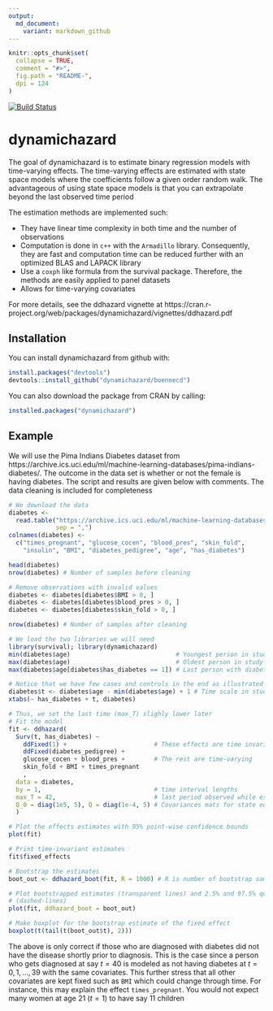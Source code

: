 ```yaml
---
output:
  md_document:
    variant: markdown_github
---
```


```r
knitr::opts_chunk$set(
  collapse = TRUE,
  comment = "#>",
  fig.path = "README-",
  dpi = 124
)
```

[![Build Status](https://travis-ci.org/boennecd/dynamichazard.svg?branch=master,osx)](https://travis-ci.org/boennecd/dynamichazard)

# dynamichazard

The goal of dynamichazard is to estimate binary regression models with time-varying effects. The time-varying effects are estimated with state space models where the coefficients follow a given order random walk. The advantageous of using state space models is that you can extrapolate beyond the last observed time period  

The estimation methods are implemented such: 

* They have linear time complexity in both time and the number of observations
* Computation is done in `c++` with the `Armadillo` library. Consequently, they are fast and computation time can be reduced further with an optimized BLAS and LAPACK library
* Use a `coxph` like formula from the survival package. Therefore, the methods are easily applied to panel datasets
* Allows for time-varying covariates

For more details, see the ddhazard vignette at https://cran.r-project.org/web/packages/dynamichazard/vignettes/ddhazard.pdf

## Installation

You can install dynamichazard from github with:

```R
install.packages("devtools")
devtools::install_github("dynamichazard/boennecd")
```

You can also download the package from CRAN by calling:

```R
installed.packages("dynamichazard")
```

## Example

We will use the Pima Indians Diabetes dataset from https://archive.ics.uci.edu/ml/machine-learning-databases/pima-indians-diabetes/. The outcome in the data set is whether or not the female is having diabetes. The script and results are given below with comments. The data cleaning is included for completeness

```r
# We download the data
diabetes <-
  read.table("https://archive.ics.uci.edu/ml/machine-learning-databases/pima-indians-diabetes/pima-indians-diabetes.data",
             sep = ",")
colnames(diabetes) <-
  c("times_pregnant", "glucose_cocen", "blood_pres", "skin_fold",
    "insulin", "BMI", "diabetes_pedigree", "age", "has_diabetes")

head(diabetes)
nrow(diabetes) # Number of samples before cleaning

# Remove observations with invalid values
diabetes <- diabetes[diabetes$BMI > 0, ]
diabetes <- diabetes[diabetes$blood_pres > 0, ]
diabetes <- diabetes[diabetes$skin_fold > 0, ]

nrow(diabetes) # Number of samples after cleaning

# We load the two libraries we will need
library(survival); library(dynamichazard)
min(diabetes$age)                             # Youngest person in study
max(diabetes$age)                             # Oldest person in study
max(diabetes$age[diabetes$has_diabetes == 1]) # Last person with diabetes

# Notice that we have few cases and controls in the end as illustrated below
diabetes$t <- diabetes$age - min(diabetes$age) + 1 # Time scale in study
xtabs(~ has_diabetes + t, diabetes)

# Thus, we set the last time (max_T) slighly lower later
# Fit the model
fit <- ddhazard(
  Surv(t, has_diabetes) ~
    ddFixed(1) +                        # These effects are time invariant
    ddFixed(diabetes_pedigree) +
    glucose_cocen + blood_pres +        # The rest are time-varying
    skin_fold + BMI + times_pregnant
    ,
  data = diabetes,
  by = 1,                               # time interval lengths
  max_T = 42,                           # last period observed while estimating 
  Q_0 = diag(1e5, 5), Q = diag(1e-4, 5) # Covariances mats for state equation
  )

# Plot the effects estimates with 95% point-wise confidence bounds
plot(fit)

# Print time-invariant estimates
fit$fixed_effects

# Bootstrap the estimates
boot_out <- ddhazard_boot(fit, R = 1000) # R is number of bootstrap samples

# Plot bootstrapped estimates (transparent lines) and 2.5% and 97.5% quantiles
# (dashed-lines)
plot(fit, ddhazard_boot = boot_out)

# Make boxplot for the bootstrap estimate of the fixed effect
boxplot(t(tail(t(boot_out$t), 2)))
```

The above is only correct if those who are diagnosed with diabetes did not have the disease shortly prior to diagnosis. This is the case since a person who gets diagnosed at say $t = 40$ is modeled as not having diabetes at $t = 0,1,...,39$ with the same covariates. This further stress that all other covariates are kept fixed such as `BMI` which could change through time. For instance, this may explain the effect `times_pregnant`. You would not expect many women at age 21 ($t = 1$) to have say 11 children
